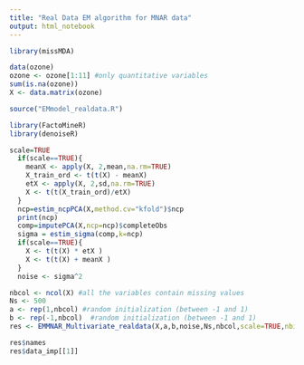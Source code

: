 ```yaml
---
title: "Real Data EM algorithm for MNAR data"
output: html_notebook
---
```


```r
library(missMDA)
```


```r
data(ozone)
ozone <- ozone[1:11] #only quantitative variables
sum(is.na(ozone))
X <- data.matrix(ozone)
```

```r
source("EMmodel_realdata.R")
```

```r
library(FactoMineR)
library(denoiseR)
```

```r
scale=TRUE
  if(scale==TRUE){
    meanX <- apply(X, 2,mean,na.rm=TRUE)
    X_train_ord <- t(t(X) - meanX)
    etX <- apply(X, 2,sd,na.rm=TRUE)
    X <- t(t(X_train_ord)/etX)
  }
  ncp=estim_ncpPCA(X,method.cv="kfold")$ncp
  print(ncp)
  comp=imputePCA(X,ncp=ncp)$completeObs
  sigma = estim_sigma(comp,k=ncp) 
  if(scale==TRUE){
    X <- t(t(X) * etX )
    X <- t(t(X) + meanX )
  }
  noise <- sigma^2
```

```r
nbcol <- ncol(X) #all the variables contain missing values
Ns <- 500
a <- rep(1,nbcol) #random initialization (between -1 and 1)
b <- rep(-1,nbcol)  #random initialization (between -1 and 1)
res <- EMMNAR_Multivariate_realdata(X,a,b,noise,Ns,nbcol,scale=TRUE,nbit=2)
```

```r
res$names
res$data_imp[[1]]
```

